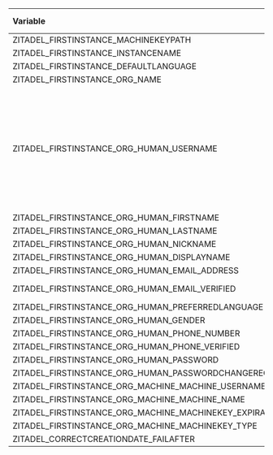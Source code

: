 | Variable                                                    | Comments                                                                                                                                                                                                                                                                                   | If absent (default) |
| :---------------------------------------------------------- | :----------------------------------------------------------------------------------------------------------------------------------------------------------------------------------------------------------------------------------------------------------------------------------------- | :------------------ |
| ZITADEL_FIRSTINSTANCE_MACHINEKEYPATH                        |                                                                                                                                                                                                                                                                                            | null                |
| ZITADEL_FIRSTINSTANCE_INSTANCENAME                          |                                                                                                                                                                                                                                                                                            | ZITADEL             |
| ZITADEL_FIRSTINSTANCE_DEFAULTLANGUAGE                       |                                                                                                                                                                                                                                                                                            | en                  |
| ZITADEL_FIRSTINSTANCE_ORG_NAME                              |                                                                                                                                                                                                                                                                                            | ZITADEL             |
| ZITADEL_FIRSTINSTANCE_ORG_HUMAN_USERNAME                    | in case that UserLoginMustBeDomain is false (default) and you don't overwrite the username with an email,<br />it will be suffixed by the org domain (org-name + domain from config).<br /> for example: zitadel-admin in org ZITADEL on domain.tld -&gt; zitadel-admin@zitadel.domain.tld | zitadel-admin       |
| ZITADEL_FIRSTINSTANCE_ORG_HUMAN_FIRSTNAME                   |                                                                                                                                                                                                                                                                                            | ZITADEL             |
| ZITADEL_FIRSTINSTANCE_ORG_HUMAN_LASTNAME                    |                                                                                                                                                                                                                                                                                            | Admin               |
| ZITADEL_FIRSTINSTANCE_ORG_HUMAN_NICKNAME                    |                                                                                                                                                                                                                                                                                            | null                |
| ZITADEL_FIRSTINSTANCE_ORG_HUMAN_DISPLAYNAME                 |                                                                                                                                                                                                                                                                                            | null                |
| ZITADEL_FIRSTINSTANCE_ORG_HUMAN_EMAIL_ADDRESS               |                                                                                                                                                                                                                                                                                            | null                |
| ZITADEL_FIRSTINSTANCE_ORG_HUMAN_EMAIL_VERIFIED              | uses the username if empty                                                                                                                                                                                                                                                                 | true                |
| ZITADEL_FIRSTINSTANCE_ORG_HUMAN_PREFERREDLANGUAGE           |                                                                                                                                                                                                                                                                                            | en                  |
| ZITADEL_FIRSTINSTANCE_ORG_HUMAN_GENDER                      |                                                                                                                                                                                                                                                                                            | null                |
| ZITADEL_FIRSTINSTANCE_ORG_HUMAN_PHONE_NUMBER                |                                                                                                                                                                                                                                                                                            | null                |
| ZITADEL_FIRSTINSTANCE_ORG_HUMAN_PHONE_VERIFIED              |                                                                                                                                                                                                                                                                                            | null                |
| ZITADEL_FIRSTINSTANCE_ORG_HUMAN_PASSWORD                    |                                                                                                                                                                                                                                                                                            | Password1!          |
| ZITADEL_FIRSTINSTANCE_ORG_HUMAN_PASSWORDCHANGEREQUIRED      |                                                                                                                                                                                                                                                                                            | true                |
| ZITADEL_FIRSTINSTANCE_ORG_MACHINE_MACHINE_USERNAME          |                                                                                                                                                                                                                                                                                            | null                |
| ZITADEL_FIRSTINSTANCE_ORG_MACHINE_MACHINE_NAME              |                                                                                                                                                                                                                                                                                            | null                |
| ZITADEL_FIRSTINSTANCE_ORG_MACHINE_MACHINEKEY_EXPIRATIONDATE |                                                                                                                                                                                                                                                                                            | null                |
| ZITADEL_FIRSTINSTANCE_ORG_MACHINE_MACHINEKEY_TYPE           |                                                                                                                                                                                                                                                                                            | null                |
| ZITADEL_CORRECTCREATIONDATE_FAILAFTER                       |                                                                                                                                                                                                                                                                                            | 5m                  |
